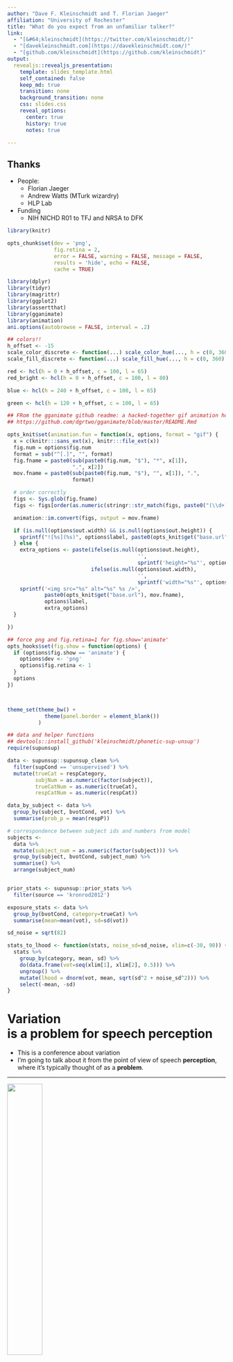 ```yaml
---
author: "Dave F. Kleinschmidt and T. Florian Jaeger"
affiliation: "University of Rochester"
title: "What do you expect from an unfamiliar talker?"
link:
  - "[&#64;kleinschmidt](https://twitter.com/kleinschmidt/)"
  - "[davekleinschmidt.com](https://davekleinschmidt.com/)"
  - "[github.com/kleinschmidt](https://github.com/kleinschmidt)"
output: 
  revealjs::revealjs_presentation:
    template: slides_template.html
    self_contained: false
    keep_md: true
    transition: none
    background_transition: none
    css: slides.css
    reveal_options:
      center: true
      history: true
      notes: true

---
```



## Thanks

* People:
    * Florian Jaeger
    * Andrew Watts (MTurk wizardry)
    * HLP Lab
* Funding
    * NIH NICHD R01 to TFJ and NRSA to DFK


```r

library(knitr)

opts_chunk$set(dev = 'png',
               fig.retina = 2,
               error = FALSE, warning = FALSE, message = FALSE,
               results = 'hide', echo = FALSE,
               cache = TRUE)

library(dplyr)
library(tidyr)
library(magrittr)
library(ggplot2)
library(assertthat)
library(gganimate)
library(animation)
ani.options(autobrowse = FALSE, interval = .2)

## colors!!
h_offset <- -15
scale_color_discrete <- function(...) scale_color_hue(..., h = c(0, 360) + h_offset)
scale_fill_discrete <- function(...) scale_fill_hue(..., h = c(0, 360) + h_offset)

red <- hcl(h = 0 + h_offset, c = 100, l = 65)
red_bright <- hcl(h = 0 + h_offset, c = 100, l = 80)

blue <- hcl(h = 240 + h_offset, c = 100, l = 65)

green <- hcl(h = 120 + h_offset, c = 100, l = 65)

## FRom the gganimate github readme: a hacked-together gif animation hook:
## https://github.com/dgrtwo/gganimate/blob/master/README.Rmd

opts_knit$set(animation.fun = function(x, options, format = "gif") {
  x = c(knitr:::sans_ext(x), knitr:::file_ext(x))
  fig.num = options$fig.num
  format = sub("^[.]", "", format)
  fig.fname = paste0(sub(paste0(fig.num, "$"), "*", x[1]), 
                     ".", x[2])
  mov.fname = paste0(sub(paste0(fig.num, "$"), "", x[1]), ".", 
                     format)

  # order correctly
  figs <- Sys.glob(fig.fname)
  figs <- figs[order(as.numeric(stringr::str_match(figs, paste0("(\\d+)\\.", x[2]))[, 2]))]

  animation::im.convert(figs, output = mov.fname)

  if (is.null(options$out.width) && is.null(options$out.height)) {
    sprintf("![%s](%s)", options$label, paste0(opts_knit$get("base.url"), mov.fname))
  } else {
    extra_options <- paste(ifelse(is.null(options$out.height),
                                          '',
                                          sprintf('height="%s"', options$out.height)),
                           ifelse(is.null(options$out.width),
                                          '',
                                          sprintf('width="%s"', options$out.width)))
    sprintf('<img src="%s" alt="%s" %s />',
            paste0(opts_knit$get("base.url"), mov.fname),
            options$label,
            extra_options)
  }

})

## force png and fig.retina=1 for fig.show='animate'
opts_hooks$set(fig.show = function(options) {
  if (options$fig.show == 'animate') {
    options$dev <- 'png'
    options$fig.retina <- 1
  }
  options
})



theme_set(theme_bw() +
            theme(panel.border = element_blank())
          )

## data and helper functions
## devtools::install_github('kleinschmidt/phonetic-sup-unsup')
require(supunsup)

data <- supunsup::supunsup_clean %>%
  filter(supCond == 'unsupervised') %>%
  mutate(trueCat = respCategory,
         subjNum = as.numeric(factor(subject)),
         trueCatNum = as.numeric(trueCat),
         respCatNum = as.numeric(respCat))

data_by_subject <- data %>%
  group_by(subject, bvotCond, vot) %>%
  summarise(prob_p = mean(respP))

# correspondence between subject ids and numbers from model
subjects <-
  data %>%
  mutate(subject_num = as.numeric(factor(subject))) %>%
  group_by(subject, bvotCond, subject_num) %>%
  summarise() %>%
  arrange(subject_num)


prior_stats <- supunsup::prior_stats %>%
  filter(source == 'kronrod2012')

exposure_stats <- data %>%
  group_by(bvotCond, category=trueCat) %>%
  summarise(mean=mean(vot), sd=sd(vot))

sd_noise = sqrt(82)

stats_to_lhood <- function(stats, noise_sd=sd_noise, xlim=c(-30, 90)) {
  stats %>%
    group_by(category, mean, sd) %>%
    do(data.frame(vot=seq(xlim[1], xlim[2], 0.5))) %>%
    ungroup() %>%
    mutate(lhood = dnorm(vot, mean, sqrt(sd^2 + noise_sd^2))) %>%
    select(-mean, -sd)
}


```

# Variation <br /><span class="fragment">is a __problem__ for speech perception</span>

<div class="notes">
* This is a conference about variation
* I'm going to talk about it from the point of view of speech __perception__, where it's typically thought of as a __problem__.
</div>

---

<div class="sidebyside">
<img src="imgs/newman_one_dist.png" width=40%/>

```r

x_range <- c(4600, 6200)

newmans <- data_frame(Talker = c('GGG', 'IAF'),
                      boundary = c(5750, 5200),
                      slope = -c((5325-5167) / (0.5*(654^2+781^2)),
                                (5414-5004) / (0.5*(684^2+982^2))))

curves <- newmans %>% group_by(Talker) %>%
  do(data_frame(x = seq(x_range[1], x_range[2]),
                p = 1 / (1 + exp((x-.$boundary)*.$slope*32))))

curves %>%
  filter(Talker == 'GGG') %>%
  ggplot(aes(x=x, y=p, color=Talker)) +
  geom_line(size=2) +
  labs(y = 'Probability of /s/',
       x = "Primary /s/-/sh/ cue\n(Frication frequency centroid, Hz)") + 
  geom_text(data = newmans %>% filter(Talker == 'GGG'),
            aes(x=boundary, y=0.5, label = Talker),
            hjust = 1, vjust = 0, nudge_x = -50) +
  theme(legend.position='none') +
  scale_color_discrete(drop=FALSE)


```
</div>

<span class="cite">[Newman, Clouse, & Burnham, 2001]</span>

<div class="notes">
* commonly recognized! variation __within__ a talker.
* caetgories are __distributions__ of acoustic cues (or signals)
</div>

---

<div class="sidebyside">
<img src="imgs/newman_dists.png" width=40%/>

```r

ggplot(curves, aes(x=x, y=p, color=Talker)) +
  geom_line(size=2) +
  labs(y = 'Probability of /s/',
       x = "Primary /s/-/sh/ cue\n(Frication frequency centroid, Hz)") + 
  geom_text(data = newmans,
            aes(x=boundary, y=0.5, label = Talker),
            hjust = 1, vjust = 0, nudge_x = -50) +
  theme(legend.position='none') +
  scale_color_discrete()


```
</div>

<span class="cite">[Newman, Clouse, & Burnham, 2001]</span>

<div class="notes">
* The problem is this: talkers differ in the distributions of acoustic cues they produce for each underlying linguistic category.
* These differences can lead to comprehension problems if you try to apply the classification strategy that worked for one talker to another talker
</div>

```r


# sample a bunch of means and variances
# sample data points from one set of categories
# get log-lhood of each data point under each set of category parameters
# incrementally accumulate log-lhood

# gamma distribution parametrized by mean and sd
rgamma_meansd <- function(n, mean, sd, ...) {
  scale <- sd^2 / mean
  shape <- mean / scale
  rgamma(n, shape=shape, scale=scale, ...)
}

# sample a single prior from a base distribution
r_particle_one <- function(mu0 = c(0, 60),
                             mu_sigma = c(20, 20),
                             sigma0 = c(10, 15),
                             sigma_sigma = c(5, 5)) {
  k <- max(sapply(list(mu0, sigma0, mu_sigma, sigma_sigma), length))
  mu <- rnorm(n=k, mean=mu0, sd=mu_sigma)
  sigma <- rgamma_meansd(n=k, mean=sigma0, sd=sigma_sigma)
  n <- max(sapply(list(mu, sigma), length))
  list(mu=mu, sigma=sigma, theta=rep(1/n, n))
}
r_particle_prior <- function(n, ...) lapply(1:n, function(n, ...) r_particle_one(...), ...)


log_sum_exp <- function(x) log(sum(exp(x - max(x)))) + max(x)

# likelihood of data given particle (a mixture model)
d_particle <- function(x, p, log=FALSE) {
  log_lhood <- log_sum_exp(dnorm(x, mean=p$mu, sd=p$sigma, log=TRUE) + log(p$theta))
  if (log) {
    return(log_lhood)
  } else {
    return(exp(log_lhood))
  }
}

normalize <- function(x) x / sum(x)

# classification function from mixture particle
id_particle <- function(x, p) {
  
  # compute likelihood
  sapply(x, function(xx) normalize(dnorm(xx, mean=p$mu, sd=p$sigma, log=FALSE) * p$theta)[2])

}
#' Re-weight particles based on data
#'
#' @param x Sequence of data to update particles with (in order)
#' @param particles List of particles to update
#' @param d_part Likelihood function (called as d_part(x, p, log=TRUE)).
#'
#' @return A data_frame with columns x, x_idx (data/time index), p (particle),
#'   p_idx (particle index), lhood (log likelihood of data point under particle),
#'   lhood_cumulative (cumulative log likelihood of particle to that point) and
#'   weight (normalized particle weights at current time)
weight_particles <- function(x, particles, d_part) {

  data_frame(x) %>%
    mutate(x_idx = row_number()) %>%
    group_by(x, x_idx) %>%
    do({ data_frame(p=particles) %>% mutate(p_idx = row_number()) }) %>%
    rowwise() %>%
    mutate(lhood = d_part(x, p, log=TRUE)) %>%
    group_by(p_idx) %>%
    arrange(x_idx) %>%
    mutate(lhood_cumulative = cumsum(lhood)) %>%
    group_by(x_idx) %>%
    mutate(weight = exp(lhood_cumulative - log_sum_exp(lhood_cumulative)))

}

particles_to_lhood_df <- function(particles, x) {
  # data frame with pdf for each particle
  data_frame(p = particles) %>%
    mutate(p_idx = row_number()) %>%
    group_by(p_idx) %>%
    do({ data_frame(x_pdf = x,
                    particle_lhood = sapply(x_pdf, d_particle, p=.$p[[1]], log=FALSE),
                    particle_lhood_normalized = particle_lhood / max(particle_lhood)
                    )
    }) %>%
    ungroup()
}

particles_to_id_df <- function(particles, x) {
  data_frame(p = particles) %>%
    mutate(p_idx = row_number()) %>%
    group_by(p_idx) %>%
    do({ data_frame(x_id = x,
                    particle_id = id_particle(x = x_id, p = .$p[[1]])) })
}

plot_particles_lhood <- function(particles, x_to_plot_at, true_particle = NA) {

  particle_pdfs <- particles %>%
    particles_to_lhood_df(x = x_to_plot_at)

  particle_pdfs_marginal <- particle_pdfs %>%
    group_by(x_pdf) %>%
    summarise(marginal_lhood = mean(particle_lhood))
  

  particle_pdfs %>%
    ggplot() +
    geom_line(aes(x=x_pdf, y=particle_lhood, group=p_idx,
                  color='Hypotheses'), alpha=0.05) +
    geom_line(data=particle_pdfs_marginal,
              aes(x=x_pdf, y=marginal_lhood, color='Marginal')) +
    guides(alpha = FALSE) +
    theme_particles() +
    labs(y='') +
    scale_color_manual(breaks = c('Hypotheses', 'Marginal', 'Truth'),
                       values = c('black', red, blue),
                       guide = FALSE) ->
    p

  if (!missing(true_particle)) {
    true_lhood <- data_frame(x_pdf = x_to_plot_at,
                             lhood = sapply(x_pdf, d_particle, p=true_particle))
    lhood_range <- range(true_lhood$lhood)
    p <- p + 
      geom_line(data = true_lhood, aes(x=x_pdf, y=lhood, color='Truth')) +
      coord_cartesian(ylim = lhood_range + diff(lhood_range)*c(-0.02, 0.2))
  }

  p
}

plot_particles_id <- function(particles, x_to_plot_at, true_particle = NA) {
  particle_ids <- particles %>%
    particles_to_id_df(x = x_to_plot_at)

  particle_ids_marginal <- particle_ids %>%
    group_by(x_id) %>%
    summarise(marginal_id = mean(particle_id))
  
  particle_ids %>%
    ggplot(aes(x=x_id, y=particle_id)) +
    geom_line(alpha=0.05,
              aes(group=p_idx, color='Hypotheses')) +
    geom_line(data = particle_ids_marginal,
              aes(y = marginal_id, color='Marginal')) +
    labs(y = 'Probability of /p/') +
    theme_particles() +
    scale_color_manual(breaks = c('Hypotheses', 'Marginal', 'Truth'),
                       values = c('black', red, blue),
                       guide = FALSE) ->
    p

  if (!missing(true_particle)) {
    true_id <- data_frame(x_id = x_to_plot_at,
                          id = id_particle(x=x_id, p=true_particle))
    p <- p +
      geom_line(data = true_id, aes(y = id, color='Truth'))
  }

  p
}

plot_particle_updating <- function(x, particles,
                                   x_idx_to_plot_at = round(seq(1, length(x), length.out=11)),
                                   x_to_plot_at = seq(-30, 120),
                                   true_particle = NA) {

  weighted_particles <-
    weight_particles(x, particles, d_particle) %>%
    ungroup() %>% 
    filter(x_idx %in% x_idx_to_plot_at)

  # data frame with pdf for each particle
  particle_pdfs <- particles %>%
    particles_to_lhood_df(x = x_to_plot_at) %>%
    full_join(weighted_particles, by='p_idx')

  # for marginal pdf
  particle_pdfs_marginal <- particle_pdfs %>%
    group_by(x_idx, x_pdf) %>%
    summarise(marginal_lhood = sum(weight * particle_lhood))

  # for carpet plot of data points
  xs_before_xidx <- data_frame(x_idx = x_idx_to_plot_at) %>%
    group_by(x_idx) %>%
    do({ data_frame(x = x[1:.$x_idx]) })

  particle_pdfs %>%
    ggplot() +
    geom_line(aes(x=x_pdf, y=particle_lhood, alpha=weight, color='Hypotheses',
                  group=p_idx, frame=x_idx)) +
    geom_line(data=particle_pdfs_marginal,
              aes(x=x_pdf, y=marginal_lhood, group=x_idx, frame=x_idx,
                  color='Marginal')) +
    geom_point(data=xs_before_xidx, aes(x=x, y=0, alpha=1, frame=x_idx), shape='|') + 
    scale_color_manual(breaks = c('Hypotheses', 'Marginal', 'Truth'),
                       values = c('black', red, blue),
                       guide = FALSE) +
    scale_alpha_continuous(range=c(0.00,1)) +
    guides(alpha = FALSE) +
    theme_particles() +
    theme(axis.title.y = element_blank()) ->
    p

  # if there's a true particle, add its likelihood to the plot
  if (!is.na(true_particle)) {
    true_lhood <- data_frame(x_pdf = x_to_plot_at,
                             lhood = sapply(x_pdf, d_particle, p=true_particle))
    lhood_range <- range(true_lhood$lhood)
    p <- p + 
      geom_line(data = true_lhood, aes(x=x_pdf, y=lhood, color='Truth')) +
      coord_cartesian(ylim = lhood_range + diff(lhood_range)*c(-0.02, 0.2))
  }

  return(p)

}

plot_particle_updating_id <- function(x, particles,
                                      x_idx_to_plot_at = round(seq(1, length(x), length.out=11)),
                                      x_to_plot_at = seq(-30, 120),
                                      true_particle = NA) {
  weighted_particles <-
    weight_particles(x, particles, d_particle) %>%
    ungroup() %>% 
    filter(x_idx %in% x_idx_to_plot_at)

  particle_ids <- particles %>%
    particles_to_id_df(x = x_to_plot_at) %>%
    full_join(weighted_particles, by='p_idx')
    

  particle_ids_marginal <- particle_ids %>%
    group_by(x_id, x_idx) %>%
    summarise(marginal_id = sum(weight * particle_id))

  # for carpet plot of data points
  xs_before_xidx <- data_frame(x_idx = x_idx_to_plot_at) %>%
    group_by(x_idx) %>%
    do({ data_frame(x = x[1:.$x_idx]) })
  
  particle_ids %>%
    ggplot(aes(x=x_id, y=particle_id)) +
    geom_line(aes(group=p_idx, color='Hypotheses', frame=x_idx, alpha=weight)) +
    geom_line(data = particle_ids_marginal,
              aes(y = marginal_id, color='Marginal', group=x_idx, frame=x_idx)) +
    ## geom_point(data=xs_before_xidx, aes(x=x, y=0, alpha=1, frame=x_idx), shape='|') + 
    labs(y = 'Probability of /p/') +
    ## scale_alpha_continuous(range=c(0.00,1)) +
    scale_alpha_identity() +
    theme_particles() +
    guides(alpha = FALSE) +
    scale_color_manual(breaks = c('Hypotheses', 'Marginal', 'Truth'),
                       values = c('black', red, blue),
                       guide = FALSE) ->
    p

  if (!missing(true_particle)) {
    true_id <- data_frame(x_id = x_to_plot_at,
                          id = id_particle(x=x_id, p=true_particle))
    p <- p +
      geom_line(data = true_id, aes(y = id, color='Truth'))
  }

  p
}


# draw samples from the data distribution of a particle
sample_from_particle <- function(n, p) {
  K <- max(sapply(p, length))
  k <- sample(K, size=n, replace=TRUE, prob = rep(p$theta,length.out=K))
  rnorm(n, mean = p$mu[k], sd = p$sigma[k])
}

theme_particles <- function() {
  theme(panel.grid = element_blank(),
        panel.border = element_blank(),
        ## axis.title.y = element_blank(), 
        axis.text.y = element_blank(),
        axis.ticks.y = element_blank(),
        axis.line.y = element_blank())
}

particle_population <- 200
x_to_plot_at <- seq(-30, 100)
true_particle <- list(mu = c(0, 60),
                      sigma = c(10, 22),
                      theta = c(0.5, 0.5))

```

## An unfamiliar talker appears!

<span class="fragment">
```r

## Samples from an intermediate prior + classification fun samples
okay_particles <- r_particle_prior(particle_population,
                                   mu0 = c(0, 60),
                                   mu_sigma = 10,
                                   sigma0 = c(15, 25),
                                   sigma_sigma = c(3, 5))

okay_particles %>%
  plot_particles_lhood(x_to_plot_at = x_to_plot_at## , 
                       ## true_particle = true_particle
                       ) +
  labs(y = '', x = 'VOT (ms)') +
  ylim(c(NA, 0.03)) +
  ggtitle('Uncertainty about distributions')

```
</span>
<span class="fragment">
```r


okay_particles %>%
  plot_particles_id(x_to_plot_at = x_to_plot_at) +
  labs(y = 'Probability of /p/', x = 'VOT (ms)') +
  ggtitle('Uncertainty about classification')


```
</span>

<div class="notes">
* Talker variability means that when you first meet an unfamiliar talker, you don't know what their cue distributions look like.
* This leads directly to uncertainty about how to classify their speech
</div>

<!-- ## Rapid adaptation -->

---

<div class="notes">
* Ideal adapter: computational analysis of the __problem__ of speech perception
* Takes talker variability seriously! It's a basic fact of speech.
</div>

Listeners have to simultaneously infer __what__ the talker is saying and __how__ they say things

---

<div class="notes">
* In __ideal adapter__ framework, we can think of it as a __distributional learning__ process: infer talker's distributions by updating beliefs, based on observations
</div>

An __ideal adpater__ rapidly adapts to an unfamiliar talker via __distributional learning__

```r

## belief updating animation
x <- sample_from_particle(30, true_particle)
t_to_plot_at <- 1:30

okay_updating <- okay_particles %>%
  plot_particle_updating(x = x,
                         x_idx_to_plot_at = t_to_plot_at,
                         x_to_plot_at = x_to_plot_at,
                         true_particle = true_particle) +
  labs(y = '', x = 'VOT (ms)') +
  ylim(c(NA, 0.03))


gg_animate(okay_updating)

```
```r

okay_updating_id <- okay_particles %>%
  plot_particle_updating_id(x = x,
                            x_idx_to_plot_at = t_to_plot_at,
                            x_to_plot_at = x_to_plot_at,
                            true_particle = true_particle) +
  labs(x = 'VOT (ms)')

gg_animate(okay_updating_id)

```

<span class="cite">[Kleinschmidt & Jaeger, 2015]</span>

---

Distributional learning needs to __start__ somewhere

(__prior beliefs__ in Bayesian jargon)

<div class="notes">
* Highlights a commonly overlooked aspect: where does belief updating __start__?
</div>

## Scylla and Charybdis

```r
flat_particles <- r_particle_prior(particle_population,
                                   mu0 = c(0, 60),
                                   mu_sigma = 30,
                                   sigma0 = c(20, 20),
                                   sigma_sigma = c(5, 5))
flat_particles %>%
  plot_particles_lhood(x_to_plot_at = x_to_plot_at, 
                       true_particle = true_particle
                       ) +
  labs(y = '', x = 'VOT (ms)') +
  ylim(c(NA, 0.03)) +
  ggtitle('Too much uncertainty')

```
```r
mis_particles <- r_particle_prior(particle_population,
                                  mu0 = c(15, 70),
                                  mu_sigma = 5,
                                  sigma0 = c(10, 22),
                                  sigma_sigma = c(5, 5))
mis_particles %>%
  plot_particles_lhood(x_to_plot_at = x_to_plot_at, 
                       true_particle = true_particle
                       ) +
  labs(y = '', x = 'VOT (ms)') +
  ylim(c(NA, 0.03)) +
  ggtitle('Overconfident and wrong')

```

<div class="notes">
* There's a tradeoff between being __flexible__ enough to handle variation, but not so __flexible__ that you basically end up re-learning the language
</div>


## Too much uncertainty

```r


flat_updating <- flat_particles %>%
  plot_particle_updating(x = x,
                         x_idx_to_plot_at = t_to_plot_at,
                         x_to_plot_at = x_to_plot_at,
                         true_particle = true_particle) +
  labs(y = '', x = 'VOT (ms)') +
  ylim(c(NA, 0.03))


gg_animate(flat_updating)

```
```r

flat_updating_id <- flat_particles %>%
  plot_particle_updating_id(x = x,
                            x_idx_to_plot_at = t_to_plot_at,
                            x_to_plot_at = x_to_plot_at,
                            true_particle = true_particle) +
  labs(x = 'VOT (ms)')

gg_animate(flat_updating_id)

```
<div class="notes">
* If you start off considering __all possible__ distributions, it's going to take a lot more evidence to converge on accurate beliefs
</div>


## Overconfident and wrong

```r


mis_updating <- mis_particles %>%
  plot_particle_updating(x = x,
                         x_idx_to_plot_at = t_to_plot_at,
                         x_to_plot_at = x_to_plot_at,
                         true_particle = true_particle) +
  labs(y = '', x = 'VOT (ms)') +
  ylim(c(NA, 0.03))

gg_animate(mis_updating)

```
```r

mis_updating_id <- mis_particles %>%
  plot_particle_updating_id(x = x,
                            x_idx_to_plot_at = t_to_plot_at,
                            x_to_plot_at = x_to_plot_at,
                            true_particle = true_particle) +
  labs(x = 'VOT (ms)')

gg_animate(mis_updating_id)

```

<div class="notes">
* On the other hand, if you're too confident and you end up being wrong, it __also__ takes a ton of evidence to overcome your prior beliefs
* The thing you need to do, more or less, is match your prior expectations to your prior experience with __distribution of talkers in the world__
* (( applies both at the level of the whole language/all talkers, and for more specific groups when those are informative ))
</div>

---

## Ideal adapter predicts:

> * Listeners' expectations about an unfamiliar talkers should be __as specific as possible__ while still being __right on average__.
> * Adaptation is constrained by __actual variability__ across talkers (as experienced by each listener).
> * Accents that fall outside the range of normal variability should result in less adaptation.

<div class="notes">
* At the highest level: part of what makes an ideal adapter "ideal" is that sometimes it __won't__ rapidly adapt.
* Prediction: rapid adaptation is constrained by variability in accents across talkers
* Current study: test this prediction at the __language level__ for a contrast where there's __little variability across talkers__ and we'd predict strong constraints
* Proof of concept: can we recover listeners' shared prior beliefs from how well they adapt?
</div>

## Questions

> 1. Is rapid adaptation to an unfamiliar talker __constrained__?
> 2. Are constraints consistent with belief updating, starting from shared __prior beliefs__?
> 3. Are these inferred prior beliefs 'rational' in that they reflect __cross-talker variation__?

# Experiment

## {data-background-video="demo_trials.mov"}

<!--SO first I want to show you what the paradigm looks like. hear a word, click on matching picture. all the words are b/p minimal pairs, so voicing is the only thing to distinguish them. -->

---

<!-- unbeknownst to the listener, we're sampling a VOT randomly on every trial, from a bimodal distribution.  -->

VOT drawn from a __bimodal distribution__

```r

one_sub <- data %>%
  filter(bvotCond == -10) %>%
  filter(subject == first(subject)) %>%
  select(bvotCond, respP, trial, vot)

```

```r

## Show exposure building up...

one_sub  %>%
  arrange(trial) %>%
  mutate(trials_tenths = ntile(trial, 10),
         trials_ten = floor(trial/10)*10,
         trials_frame = ifelse(trial < 20, trial, trials_ten)) %>%
  ggplot(aes(x=vot, group=trials_frame,
             fill = bvotCond, color = bvotCond,
             frame=trials_frame, cumulative=TRUE)) +
  geom_bar(binwidth=10) +
  geom_point(aes(y=-5), position=position_jitter(w=5, h=5), alpha=0.5) +
  scale_x_continuous('VOT (ms)', breaks = seq(-20, 60, by=20)) +
  scale_y_continuous('Count') + 
  scale_fill_discrete(drop=FALSE) +
  scale_color_discrete(drop=FALSE) +
  theme(legend.position='none') ->
  p

gg_animate(p)

```

```r

one_sub %>%
  group_by(vot, trials_ten) %>%
  summarise(respP = sum(respP),
            n_trial = n()) %>%
  group_by(vot) %>%
  arrange(trials_ten) %>%
  mutate(respP = cumsum(respP),
         n_trial = cumsum(n_trial),
         prop_p = respP / n_trial)

## ## And at the same time, classification function building up
## ggplot(one_sub, aes(x=vot, y=respP, group=trials_ten,
##                     frame=trials_ten)) +
##   geom_point(aes(cumulative=TRUE), position=position_jitter(h=0.1, w=5)) +
##   geom_line(stat='summary', fun.y=mean) ->
##   p

## gg_animate(p)

```



## Distributional learning

<span class="fragment">
```r

one_sub %>%
  ggplot(aes(x=factor(vot), fill=bvotCond)) +
  geom_bar(stat='count', show.legend=FALSE) +
  labs(x = 'VOT (ms)', y='') +
  scale_fill_discrete(drop = FALSE) +
  ggtitle('1. Exposure distribution')


lhood_to_classification <- function(lhood) {
  lhood %>%
    spread(category, lhood) %>%
    mutate(prob_p = p / (p+b))
}
```
</span>
<span class="fragment">
```r

exposure_stats %>%
  semi_join(one_sub) %>%
  group_by(bvotCond) %>%
  do({stats_to_lhood(., noise_sd=0)}) %>%
  lhood_to_classification() %>%
  ggplot(aes(x=vot, y=prob_p, color=bvotCond)) +
  geom_line(size=1, linetype=2) +
  theme(legend.position = 'none') + 
  scale_x_continuous('VOT (ms)', breaks = seq(-100, 100, by=20),
                     limits = range(one_sub$vot)) + 
  labs(y = 'Probability /p/ response') +
  scale_color_discrete(drop = FALSE) + 
  ggtitle('2. Predict classification') ->
  p

print(p)


```
</span>
<span class="fragment">
```r
p <- p +
  geom_point(data=one_sub,
             aes(x=vot, y=respP),
             stat='summary', fun.y=mean)

## print(p)

p <- p +
  geom_line(stat='smooth', method = 'glm', method.args = list(family='binomial'),
            data=one_sub,
            aes(x=vot, y=respP),
            size = 0.5) +
  ggtitle('3. Measure and compare')

print(p)

```
</span>

## Design

```r

exposure_lhood <- exposure_stats %>%
  group_by(bvotCond) %>%
  do(stats_to_lhood(., sd_noise))

prior_lhood <- prior_stats %>% stats_to_lhood(sd_noise)

data %>%
  group_by(bvotCond, vot) %>%
  filter(subject == first(subject)) %>%
  tally() %>%
  ggplot(aes(x=vot)) +
  geom_bar(stat='identity', aes(y=n, fill=bvotCond)) +
  geom_line(data=prior_lhood, aes(y=lhood*1600, group=category),
            color="black", linetype=2) +
  geom_text(data=data.frame(bvotCond=-10), x = 10, y = 60,
            label = 'Typical Talker',
            color='black', hjust=0, vjust=0.3, size=3) +
  geom_text(data=data.frame(bvotCond=-10), x = 40, y = 50,
            label = 'Exposure\nTalker',
            color=hcl(h=h_offset, c=100, l=65), hjust=0, vjust=0.8, size=3,
            lineheight=1) + 
  facet_grid(.~bvotCond) +
  scale_x_continuous('VOT (ms)') +
  scale_y_continuous('Frequency') +
  scale_fill_discrete('/b/ mean\nVOT') +
  theme(legend.position='none')

```

* Five "accents" with different VOT distributions
* $n=`r data %$% subject %>% n_distinct()`$ subjects on Mechanical Turk
* 222 trials (about 20 minutes)

<div class="notes">
* Differ only in how shifted they are: 
* More or less similar to what a typical talker of american english produces
* refer to them by the mean of /b/
</div>



```r

lhood_to_classification <- function(lhood) {
  lhood %>%
    spread(category, lhood) %>%
    mutate(prob_p = p / (p+b))
}


perfect_learning <- exposure_stats %>%
  group_by(bvotCond) %>%
  do(stats_to_lhood(.)) %>%
  lhood_to_classification

no_learning <- prior_stats %>%
  stats_to_lhood %>%
  lhood_to_classification

prior_bound <- no_learning %>%
  arrange(abs(prob_p - 0.5)) %>%
  filter(row_number() ==1) %$%
  vot


boundaries <- data %>%
  group_by(bvotCond, subject) %>%
  do({ glm(respP ~ vot, family='binomial', data=.) %>%
         broom::tidy() %>%
         select(term, estimate)
  }) %>%
  ungroup() %>%
  spread(term, estimate) %>%
  mutate(boundary = -`(Intercept)` / vot,
         ideal_boundary = as.numeric(as.character(bvotCond)) + 20,
         prior_boundary = prior_bound,
         prop_shift = (boundary-prior_boundary)/(ideal_boundary-prior_boundary))

boundary_summary <- boundaries %>%
  group_by(bvotCond) %>%
  summarise(median_shift_perc = round(100*median(prop_shift)),
            shift_text = paste(median_shift_perc, '%', sep='')) %>%
  filter(bvotCond != 0)                 # basically no shift possible

```



## Prediction: no learning

```r

learn_plot <-
  ggplot(data, aes(x=vot, y=respP, color=bvotCond)) +
  facet_grid(.~bvotCond) +
  geom_line(data=no_learning, aes(y=prob_p), group=1, linetype=2, color='black') +
  geom_text(data=data.frame(bvotCond=-10),
            x = 30, y = 0, label = 'Typical\ntalker',
            size = 3.5, hjust=0, vjust = 0, color='black',
            lineheight=1) + 
  ## geom_text(data=boundary_summary, aes(x=75, y=0.1, label=shift_text), color='black') + 
  theme(legend.position='none') +
  scale_x_continuous('VOT (ms)') +
  scale_y_continuous('Probability /p/ response') + 
  scale_color_discrete('/b/ mean\nVOT')

print(learn_plot)

```

<p><img src="slides_files/figure-revealjs/distributions-1.png" title="" alt="" width="100%" /></p>


<div class="notes">
If listeners aren't learning anything at all, then their classification functions should be the __same__ regardless of condition. The best bet is that they'll look something like one optimized for a typical talker
</div>

## Prediction: full learning

```r

(
  learn_plot <-
    learn_plot +
    geom_line(data=perfect_learning, aes(y=prob_p), group=1, linetype=2, size=1) +
    geom_text(data=data.frame(bvotCond=-10),
              x = 12, y = 1, label = 'Talker-\nspecific',
              size = 3.5, hjust=1, vjust=1, color=hcl(h_offset, c=100, l=65),
              lineheight=1, fontface='bold') + 
    scale_color_discrete('/b/ mean\nVOT')
)

```

<img src="slides_files/figure-revealjs/distributions-1.png" title="" alt="" width="100%" />


<div class="notes">
On the other hand, if listeners are unconstrained in their adaptation, we predict they'll pick up on exactly the right category boundary for each of the accents we throw at them, which looks something like this

So what do people actually do??
</div>

## Results: classification

```r

(
  learn_plot <-
    learn_plot +
    geom_line(aes(group=subject), stat='smooth', 
              method='glm', method.args=list(family='binomial'),
              alpha=0.2) +
    geom_text(data=data.frame(bvotCond=-10),
              x = 90, y = 0.75, label = 'Listeners\'\nresponse',
              size = 3.5, hjust=1, vjust=1, color=hcl(h_offset, c=100, l=65),
              lineheight=1)
)


```

<img src="slides_files/figure-revealjs/distributions-1.png" title="" alt="" width="100%" />

<div class="notes">

</div>


## Results: category boundaries

```r


ggplot(boundaries, aes(y = boundary, x = bvotCond, fill = bvotCond)) +
  ## this is an awful hack: plot the violins first to force continuous x
  geom_violin(color='white',draw_quantiles=c(0.25, 0.5, 0.75), show.legend=FALSE,
              alpha = 0) +
  geom_segment(data = boundaries %>%    # prior boundary
                 summarise(xmin = min(as.numeric(bvotCond))-0.5,
                           xmax = max(as.numeric(bvotCond))+0.5,
                           y = unique(prior_bound)),
               aes(x=xmin, xend=xmax, y=y, yend=y, fill=NA),
               color='black', linetype=2) + 
  geom_segment(aes(x=as.numeric(bvotCond)-.5, # exposure boundaries
                   xend=as.numeric(bvotCond)+.5,
                   y=ideal_boundary,
                   yend=ideal_boundary,
                   color=bvotCond),
               linetype = 2, size = 1,
               data = boundaries %>% group_by(bvotCond, ideal_boundary) %>% summarise()) +
  geom_violin(color='white',
              ## draw_quantiles=c(0.25, 0.5, 0.75),
              alpha = 0.5,
              show.legend=FALSE) +
  coord_flip() +
  geom_text(data=(boundaries %>% filter(bvotCond==20) %>% head(n=1)),
            aes(y=ideal_boundary, color=bvotCond),
            ## x=3.5, y=41, 
            label='Actual talker-\nspecific boundary',
            hjust = 0, vjust = 0,
            nudge_x = -0.5, nudge_y = 1) +
  geom_text(data=(boundaries %>% filter(bvotCond==20) %>% head(n=1)),
            aes(y=prior_boundary), color='black',
            ## x=3.5, y=41, 
            label='Typical talker\'s \nboundary',
            hjust = 1, vjust = 0,
            nudge_x = -0.5, nudge_y = -1) +
  geom_pointrange(stat='summary', fun.data='mean_cl_boot', color='white') +
  theme(legend.position='none') +
  labs(x = 'Condition (Mean /b/ VOT)',
       y = 'Category boundary (ms VOT)') +
  scale_color_discrete()

```

<div class="notes">
Things to notice:

* __learning__: category boundaries are different for different input distributionss
* __constraints__: listeners undershoot category boundaries for more extreme accents
</div>

---

## Questions

1. <span class="yes">Is rapid adaptation to an unfamiliar talker __constrained__?</span>
    * __Yes__: Less adaptation to extreme accents
2. Are constraints consistent with belief updating, starting from shared __prior beliefs__?
3. Are these inferred prior beliefs 'rational' in that they reflect __cross-talker variation__?

# Modeling

## Belief updating

Previously: given __exposure distributions__ and __prior beliefs__, predict __adaptation__ (change in classification)

<span class="fragment">
Now: given __adaptation__ (change in classification) to different __exposure distributions__, infer __prior beliefs__.
</span>

<span class="cite">[Kleinschmidt & Jaeger, 2015]</span>

<div class="notes">
* Advantage of a Bayesian framework! 
* We can take this model and turn it around.
</div>

---

```r

## run the belief-updating model for inferring prior. the model source is in
## the beliefupdatr package, or will be soon :)
##
## devtools::install_github('kleinschmidt/beliefupdatr')

data_stan_conj <- data %>%
  supunsup::supunsup_to_stan_conj()
  
library(rstan)
mod_lapsing <- stan(file.path(devtools::inst('beliefupdatr'),
                              'exec', 'conj_id_lapsing_fit.stan')

fit_lapsing <- stan(fit = mod_lapsing,
                    data = data_stan_conj,
                    chains = 4,
                    iter = 1000)

head(summary(fit_lapsing)$summary, n=10)

mod_summary <- summary(fit_lapsing)$summary
mod_samples <- rstan::extract(fit_lapsing)

saveRDS(mod_samples, file='models/samples_lapsing.rds')
saveRDS(mod_summary, file='models/summary_lapsing.rds')

```

```r

mod_samples <- readRDS('models/samples_lapsing.rds')

```

## Questions

1. <span class="yes">Is rapid adaptation to an unfamiliar talker __constrained__?</span>
    * __Yes__: Less adaptation to extreme accents
2. <span class="fragment highlight-red">Are constraints consistent with belief updating, starting from shared __prior beliefs__?</span>
3. Are these inferred prior beliefs 'rational' in that they reflect __cross-talker variation__?

## Model vs. data: classification

<img src="slides_files/figure-revealjs/distributions-1.png" title="" alt="" width="100%" />

```r

samples_to_dists <- function(samples, subjects, 
                             mean_name = 'mu', sd_name = 'sigma') {

  means <- data.frame(t(apply(samples[[mean_name]], 2:3, mean)))
  names(means) <- c('mean_b', 'mean_p')
  sds <- data.frame(t(apply(samples[[sd_name]], 2:3, mean)))
  names(sds) <- c('sd_b', 'sd_p')

  data.frame(subjects, means, sds) %>%
    gather('stat_cat', 'value', mean_b:sd_p) %>%
    separate(stat_cat, c('statistic', 'category'))
  
}

samples_to_class_funs <- function(samples, ...) {
  samples %>%
    samples_to_dists(...) %>%
    spread(statistic, value) %>%
    group_by(subject, bvotCond) %>%
    do(stats_to_lhood(., noise_sd=0)) %>%
    lhood_to_classification %>%
    group_by(bvotCond, vot) %>%
    summarise(prob_p = mean(prob_p)) %>%
    mutate(bvotCondNum = as.numeric(as.character(bvotCond))) %>%
    filter(vot >= bvotCondNum-20,
           vot <= bvotCondNum+60)
}

lapse_rate <- mean(mod_samples$lapse_rate)

mod_class_funs <- mod_samples %>%
  samples_to_class_funs(subjects, mean_name='mu_n', sd_name='sigma_n') %>%
  mutate(prob_p = lapse_rate/2 + (1-lapse_rate) * prob_p)

ggplot(mod_class_funs, aes(x=vot, y=prob_p, color=bvotCond)) +
  geom_linerange(data=data_by_subject,
                 stat='summary', fun.data='mean_cl_boot') +
  geom_point(data=data_by_subject,
             stat='summary', fun.y='mean') +
  facet_grid(.~bvotCond) +
  scale_x_continuous('VOT (ms)') +
  scale_y_continuous('Probability /p/ response') + 
  scale_color_discrete('/b/ mean\nVOT', guide = FALSE)



```
<div class="notes">
* Lines are model fits
* confidence intervals are 95% bootstrapped CIs on subject means.
</div>

## Model vs. data: classification

<img src="slides_files/figure-revealjs/distributions-1.png" title="" alt="" width="100%" />

```r
ggplot(mod_class_funs, aes(x=vot, y=prob_p, color=bvotCond)) +
  geom_line() +
  geom_linerange(data=data_by_subject,
                 stat='summary', fun.data='mean_cl_boot') +
  geom_point(data=data_by_subject,
             stat='summary', fun.y='mean') +
  facet_grid(.~bvotCond) +
  scale_x_continuous('VOT (ms)') +
  scale_y_continuous('Probability /p/ response') + 
  scale_color_discrete('/b/ mean\nVOT', guide = FALSE)

```



## Questions

1. <span class="yes">Is rapid adaptation to an unfamiliar talker __constrained__?</span>
    * __Yes__: Less adaptation to extreme accents
2. <span class="yes">Are constraints consistent with belief updating, starting from shared __prior beliefs__?</span>
    * __Yes__: Belief updating model fits classification well
3. <span class="fragment highlight-red">Are these inferred prior beliefs 'rational' in that they reflect __cross-talker variation__?</span>

----

## Inferred prior beliefs

```r

samples_to_prior_stats <- function(samples, mean_name='mu_0', sd_name='sigma_0') {
  data.frame(category = c('b', 'p'),
             mean = apply(samples[[mean_name]], 2, mean),
             sd = apply(samples[[sd_name]], 2, mean))
}

mod_prior_lhood <- mod_samples %>%
  samples_to_prior_stats() %>%
  stats_to_lhood(noise_sd = 0, xlim=c(-100,90)) %>%
  mutate(source = "Inferred prior")

supunsup::prior_stats %>%
  filter(source=='goldrick2013') %>%
  group_by(prevoiced, category) %>%
  do({stats_to_lhood(., xlim=c(-100, 90))}) %>%
  spread(prevoiced, lhood) %>%
  mutate(source = "Goldrick et al. (2013)") %>%
  mutate(lhood = `TRUE` * 0.37 + `FALSE` * 0.63) ->
  goldrick_lhood

all_priors <- prior_lhood %>%
  mutate(source = "Kronrod et al. (2012)") %>%
  bind_rows(mod_prior_lhood) %>%
  bind_rows(goldrick_lhood) %>%
  mutate(source = factor(source,
                         levels = c("Inferred prior",
                                    "Kronrod et al. (2012)",
                                    "Goldrick et al. (2013)")))

prior_p <- all_priors %>%
  filter(source == 'Kronrod et al. (2012)') %>%
  ggplot(aes(x=vot, y=lhood, group=paste(category, source), color=source,
             linetype = category)) +
  ## geom_line(aes(linetype='Inferred prior')) +
  ## geom_line(data=prior_lhood, aes(linetype='Kronrod et al. (2012)')) +
  geom_line(size=2, alpha=0.5) +
  labs(color = 'Source',
       linetype = 'Category',
       x = 'VOT (ms)',
       y = 'Likelihood') + 
  scale_color_manual(values = hcl(h = c(0, 0, 240) + h_offset,
                                  c = c(0, 100, 100),
                                  l = 65),
                     drop = FALSE) +
  lims(x = c(-100, 90))

print(prior_p)


```

## Inferred prior beliefs

```r

(
  prior_p <- prior_p +
    geom_line(size = 2, alpha=0.5,
              data = all_priors %>% filter(source == 'Inferred prior'))
)


```

## Inferred prior beliefs

```r

prior_p +
  geom_line(size = 2, alpha=0.5,
            data = all_priors %>% filter(source == 'Goldrick et al. (2013)'))

```

## Questions

1. <span class="yes">Is rapid adaptation to an unfamiliar talker __constrained__?</span>
    * __Yes__: Less adaptation to extreme accents
2. <span class="yes">Are constraints consistent with belief updating, starting from shared __prior beliefs__?</span>
    * __Yes__: Belief updating model fits classification well
3. <span class="yes">Are these inferred prior beliefs 'rational' in that they reflect __cross-talker variation__?</span>
    * __Yes__(-ish): Prevoicing potentially explains low expected /b/ VOT

# Conclusion

---

## Distributional learning is __constrained__

---

* Things that can't be the __whole story__ to coping with talker variation:
    * Rapid adaptation
    * Fine-grained episodic memory
    * Normalization

<!-- * Results are consistent with predictions of __ideal adapter__ framework -->
<!-- * Efficient belief updating requires informative prior starting point -->
<!-- * Experience with other talkers can provide this prior -->

## There are other possible sources of constraints!

* Psychoacoustics
* Own production processes
* etc.

## The ideal adapter

* Provides a theory for __why__ and __how__ the statistics of prior experience guide (and constrain) adaptation
* ...and supports extraction of __social information__ from the speech signal

## Other contrasts and groups

> * Ideal adapter predictions depend on __type__ and __amount__ of cross-talker variability.
>     * (relatively) __weaker constraints__ for more variable contrasts (e.g., fricatives and vowels)
>     * (relatively) __stronger constraints__ for more specific groups (e.g., gender and dialect)

## Mind reading

* Probing listeners' subjective expectations is __hard__.
* Adaptation + belief updating models provide a missing __tool__.
* Doesn't require __production__ data.

## Findings

> 1. Rapid adaptation via distributional learning is __constrained__
> 2. Proof of concept: recover listeners __prior beliefs__ about unfamiliar talkers
> 3. Provides a new tool that links (sociolinguistic) variation in __production__ with listeners' __perception__ expectations

# Extra slides

## Does anyone actually prevoice

![](imgs/lead-lag-voiced.jpg)

<span class="cite">[Dmitrieva et al., 2015, doi:10.1016/j.wocn.2014.12.005]</span>

## Belief updating ##

---

```r

library(beliefupdatr)
## available from github:
## devtools::install_github('dgrtwo/gganimate')
library(gganimate)

samples_to_nix_params <- function(samples) {
  samples %>%
    samples_to_prior_stats %>%
    transmute(category, mu = mean, sigma2 = sd^2) %>%
    mutate(kappa = mean(samples$kappa_0),
           nu = mean(samples$nu_0))
}

p0 <- samples_to_nix_params(mod_samples) %>%
  group_by(category) %>%
  do(p = {do.call(nix2_params, .)})
  
updated_p <- data %>%
  group_by(bvotCond) %>%
  filter(subject == first(subject)) %>%
  select(vot, trial, bvotCond, trueCat) %>%
  group_by(bvotCond, trueCat) %>%
  summarise(xbar = mean(vot),
            s2 = var(vot)) %>%
  rowwise() %>%
  do(data.frame(., n = seq(0, 220, by=10))) %>%
  left_join(p0, by=c(trueCat='category')) %>%
  mutate(p_updated = list(nix2_update(p=p, xbar=xbar, s2=s2, n=n)))

updated_p_lhoods <- 
  updated_p %>%
  group_by(bvotCond, trueCat, n) %>%
  do({ data_frame(vot = -30:100,
                  lhood = d_nix2_predict(vot, .$p_updated[[1]])) })
  
```


```r

## likelihood curves
ggplot(updated_p_lhoods,
       aes(x=vot, y=lhood, color=bvotCond, linetype=trueCat,
           group=paste(bvotCond, trueCat, n),
           frame = n)) +
  geom_line() -> p

gg_animate(p)

```
```r

## classification functions
updated_p_lhoods %>%
  spread(trueCat, lhood) %>%
  mutate(respP = p / (b+p)) %>%
  ggplot(aes(x=vot, y=respP, color=bvotCond,
             group=paste(bvotCond, n),
             frame = n)) +
  geom_line() -> p

gg_animate(p)

```




